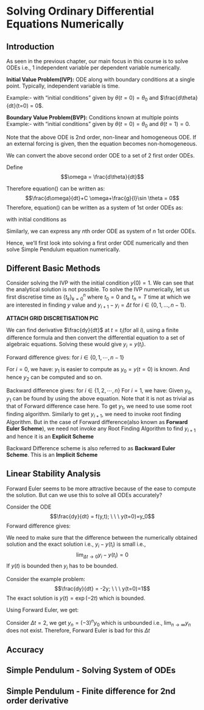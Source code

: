 # Solving Ordinary Differential Equations Numerically

## Introduction

As seen in the previous chapter, our main focus in this course is to solve ODEs i.e., 1 independent variable per dependent variable numerically.

**Initial Value Problem(IVP):** ODE along with boundary conditions at a single point. Typically, independent variable is time. 

Example:- 
\begin{equation}
    \frac{d^2\theta}{dt^2}+C\frac{d\theta}{dt}+\frac{g}{l}\sin \theta = 0
\end{equation}
with "initial conditions" given by $\theta(t=0)= \theta_0$ and $\frac{d\theta}{dt}(t=0) = 0$. 

**Boundary Value Problem(BVP):** Conditions known at multiple points
Example:- 
\begin{equation}
    \frac{d^2\theta}{dt^2}+C\frac{d\theta}{dt}+\frac{g}{l}\sin \theta = 0
\end{equation}
with "initial conditions" given by $\theta(t=0)= \theta_0$ and $\theta(t=1) = 0$.

Note that the above ODE is 2nd order, non-linear and homogeneous ODE. If an external forcing is given, then the equation becomes non-homogeneous.

We can convert the above second order ODE to a set of 2 first order ODEs.

Define $$\omega = \frac{d\theta}{dt}$$

Therefore equation() can be written as:
$$\frac{d\omega}{dt}+C \omega+\frac{g}{l}\sin \theta = 0$$
Therefore, equation() can be written as a system of 1st order ODEs as:
\begin{equation}
\begin{bmatrix} \dot{\theta} \\  \dot{\omega} \end{bmatrix}=\begin{bmatrix} \omega \\  -C \omega-\frac{g}{l}\sin \theta \end{bmatrix}
\end{equation}

with initial conditions as 
\begin{equation}
\begin{bmatrix} \theta(0) \\  \omega(0) \end{bmatrix}=\begin{bmatrix} \theta_0 \\  0 \end{bmatrix}
\end{equation}

Similarly, we can express any $n$th order ODE as system of $n$ 1st order ODEs. 

Hence, we'll first look into solving a first order ODE numerically and then solve Simple Pendulum equation numerically.


## Different Basic Methods

Consider solving the IVP
\begin{equation}
\frac{dy}{dt} = \sin(\exp(y^2)t)
\end{equation}
with the initial condition $y(0) = 1$. We can see that the analytical solution is not possible. To solve the IVP numerically, let us first discretise time as $\{t_k\}_{k=0}^n$ where $t_0 = 0$ and $t_n=T$ time at which we are interested in finding $y$ value and $y_{i+1}-y_i = \Delta t$ for $i\in\{0,1,\dots,n-1\}$.

**ATTACH GRID DISCRETISATION PIC**

We can find derivative $\frac{dy}{dt}$ at $t=t_i$(for all $i$), using a finite difference formula and then convert the differential equation to a set of algebraic equations. Solving these would give $y_i = y(t_i)$.

Forward difference gives: 
\begin{equation}
\frac{dy}{dt}|_{t_i}\approx \frac{y_{i+1}-y_i}{\Delta t} = \sin(\exp(y_i^2)t_i)
\end{equation}
for $i\in\{0,1,\cdots, n-1\}$

For $i=0$, we have:
\begin{equation}
y_1 = y_0 +\Delta t \sin(\exp(y_i^2)t_i)
\end{equation}
$y_1$ is easier to compute as $y_0 = y(t=0)$ is known. And hence $y_2$ can be computed and so on. 

Backward difference gives:
\begin{equation}
\frac{dy}{dt}|_{t_i}\approx \frac{y_{i}-y_{i-1}}{\Delta t} = \sin(\exp(y_i^2)t_i)
\end{equation}
for $i\in\{1,2, \cdots,n\}$
For $i=1$, we have:
\begin{equation}
y_1 = y_0 +\Delta t \sin(\exp(y_1^2)t_1)
\end{equation}
Given $y_0$, $y_1$ can be found by using the above equation. Note that it is not as trivial as that of Forward difference case here. To get $y_1$, we need to use some root finding algorithm. Similarly to get $y_{i+1}$, we need to invoke root finding Algorithm. But in the case of Forward difference(also known as **Forward Euler Scheme**), we need not invoke any Root Finding Algorithm to find $y_{i+1}$ and hence it is an **Explicit Scheme**

Backward Difference scheme is also referred to as  **Backward Euler Scheme**. This is an **Implicit Scheme**




## Linear Stability Analysis

Forward Euler seems to be more attractive because of the ease to compute the solution. But can we use this to solve all ODEs accurately? 

Consider the ODE $$\frac{dy}{dt} = f(y,t); \ \ \ y(t=0)=y_0$$
Forward difference gives:
\begin{equation}
y_{i+1}-y_i = \Delta t f(y_i,t_i)
\end{equation}

We need to make sure that the difference between the numerically obtained solution and the exact solution i.e., $y_i-y(t_i)$ is small i.e., $$\lim_{\Delta t \to 0}y_i -y(t_i) = 0$$ If $y(t)$ is bounded then $y_i$ has to be bounded.



Consider the example problem:
$$\frac{dy}{dt} = -2y; \ \ \ y(t=0)=1$$
The exact solution is $y(t) = \exp(-2t)$ which is bounded. 

Using Forward Euler, we get:
\begin{equation}
y_{i+1} -y_i = -2\Delta t y_i \implies y_{i+1}=(1-2\Delta t) y_i
\end{equation}

\begin{equation}
\implies y_{i+1} = (1-2\Delta t)^n y_0 = (1-2\Delta t)^n
\end{equation}

Consider $\Delta t = 2$, we get $y_n = (-3)^n y_0$ which is unbounded i.e., $\lim_{n\to \infty} y_n$ does not exist. Therefore, Forward Euler is bad for this $\Delta t$

## Accuracy

## Simple Pendulum - Solving System of ODEs

## Simple Pendulum - Finite difference for 2nd order derivative







<!-- # Sharing your book -->

<!-- ## Publishing -->

<!-- HTML books can be published online, see: https://bookdown.org/yihui/bookdown/publishing.html -->

<!-- ## 404 pages -->

<!-- By default, users will be directed to a 404 page if they try to access a webpage that cannot be found. If you'd like to customize your 404 page instead of using the default, you may add either a `_404.Rmd` or `_404.md` file to your project root and use code and/or Markdown syntax. -->

<!-- ## Metadata for sharing -->

<!-- Bookdown HTML books will provide HTML metadata for social sharing on platforms like Twitter, Facebook, and LinkedIn, using information you provide in the `index.Rmd` YAML. To setup, set the `url` for your book and the path to your `cover-image` file. Your book's `title` and `description` are also used. -->



<!-- This `gitbook` uses the same social sharing data across all chapters in your book- all links shared will look the same. -->

<!-- Specify your book's source repository on GitHub using the `edit` key under the configuration options in the `_output.yml` file, which allows users to suggest an edit by linking to a chapter's source file.  -->

<!-- Read more about the features of this output format here: -->

<!-- https://pkgs.rstudio.com/bookdown/reference/gitbook.html -->

<!-- Or use: -->

<!-- ```{r eval=FALSE} -->
<!-- ?bookdown::gitbook -->
<!-- ``` -->


